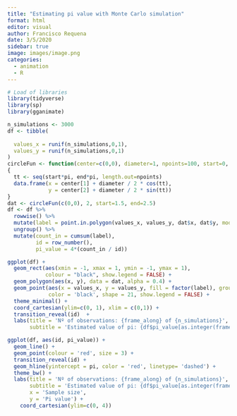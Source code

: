 ---
title: "Estimating pi value with Monte Carlo simulation"
format: html
editor: visual 
author: Francisco Requena
date: 3/5/2020 
sidebar: true
image: images/image.png
categories:
  - animation
  - R
---

```{r, normal, message= FALSE}
# Load of libraries
library(tidyverse)
library(sp)
library(gganimate)
```

```{r, message= FALSE}
n_simulations <- 3000
df <- tibble(
  
  values_x = runif(n_simulations,0,1),
  values_y = runif(n_simulations,0,1)
)
circleFun <- function(center=c(0,0), diameter=1, npoints=100, start=0, end=2)
{
  tt <- seq(start*pi, end*pi, length.out=npoints)
  data.frame(x = center[1] + diameter / 2 * cos(tt), 
             y = center[2] + diameter / 2 * sin(tt))
}
dat <- circleFun(c(0,0), 2, start=1.5, end=2.5)
df <- df %>%
  rowwise() %>%
  mutate(label = point.in.polygon(values_x, values_y, dat$x, dat$y, mode.checked=FALSE)) %>%
  ungroup() %>%
  mutate(count_in = cumsum(label),
         id = row_number(),
         pi_value = 4*(count_in / id))
```

```{r, message= FALSE}
ggplot(df) +
  geom_rect(aes(xmin = -1, xmax = 1, ymin = -1, ymax = 1), 
            colour = "black", show.legend = FALSE) +
  geom_polygon(aes(x, y), data = dat, alpha = 0.4) +
  geom_point(aes(x = values_x, y = values_y, fill = factor(label), group=id), 
             color = 'black', shape = 21, show.legend = FALSE) +
  theme_minimal() +
  coord_cartesian(ylim=c(0, 1), xlim = c(0,1)) +
  transition_reveal(id)  +
  labs(title = 'Nº of observations: {frame_along} of {n_simulations}',
       subtitle = 'Estimated value of pi: {df$pi_value[as.integer(frame_along)]}')
```

```{r, message= FALSE}
ggplot(df, aes(id, pi_value)) +
  geom_line() +
  geom_point(colour = 'red', size = 3) +
  transition_reveal(id) +
  geom_hline(yintercept = pi, color = 'red', linetype= 'dashed') +
  theme_bw() +
  labs(title = 'Nº of observations: {frame_along} of {n_simulations}',
       subtitle = 'Estimated value of pi: {df$pi_value[as.integer(frame_along)]}',
       x = 'Sample size',
       y = 'Pi value') +
    coord_cartesian(ylim=c(0, 4)) 
```
